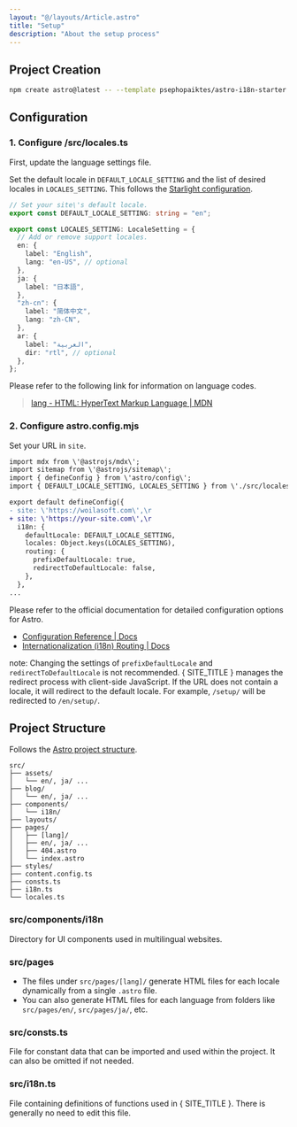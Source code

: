 ```yaml
---
layout: "@/layouts/Article.astro"
title: "Setup"
description: "About the setup process"
---
```



<PageHeadline title={frontmatter.title} />

## Project Creation

```sh
npm create astro@latest -- --template psephopaiktes/astro-i18n-starter
```

## Configuration

### 1. Configure /src/locales.ts

First, update the language settings file.

Set the default locale in `DEFAULT_LOCALE_SETTING` and the list of desired locales in `LOCALES_SETTING`. This follows the [Starlight configuration](https://starlight.astro.build/reference/configuration/#locales).

```ts
// Set your site\'s default locale.
export const DEFAULT_LOCALE_SETTING: string = "en";

export const LOCALES_SETTING: LocaleSetting = {
  // Add or remove support locales.
  en: {
    label: "English",
    lang: "en-US", // optional
  },
  ja: {
    label: "日本語",
  },
  "zh-cn": {
    label: "简体中文",
    lang: "zh-CN",
  },
  ar: {
    label: "العربية",
    dir: "rtl", // optional
  },
};
```

Please refer to the following link for information on language codes.

> [lang - HTML: HyperText Markup Language | MDN](https://developer.mozilla.org/en-US/docs/Web/HTML/Global_attributes/lang)

### 2. Configure astro.config.mjs

Set your URL in `site`.

```diff
import mdx from \'@astrojs/mdx\';
import sitemap from \'@astrojs/sitemap\';
import { defineConfig } from \'astro/config\';
import { DEFAULT_LOCALE_SETTING, LOCALES_SETTING } from \'./src/locales\';

export default defineConfig({
- site: \'https://woilasoft.com\',\r
+ site: \'https://your-site.com\',\r
  i18n: {
    defaultLocale: DEFAULT_LOCALE_SETTING,
    locales: Object.keys(LOCALES_SETTING),
    routing: {
      prefixDefaultLocale: true,
      redirectToDefaultLocale: false,
    },
  },
...
```

Please refer to the official documentation for detailed configuration options for Astro.

- [Configuration Reference | Docs](https://docs.astro.build/en/reference/configuration-reference/)
- [Internationalization (i18n) Routing | Docs](https://docs.astro.build/en/guides/internationalization/#configure-i18n-routing)

note: Changing the settings of `prefixDefaultLocale` and `redirectToDefaultLocale` is not recommended. { SITE_TITLE } manages the redirect process with client-side JavaScript. If the URL does not contain a locale, it will redirect to the default locale. For example, `/setup/` will be redirected to `/en/setup/`.

## Project Structure

Follows the [Astro project structure](https://docs.astro.build/en/basics/project-structure/).

```text
src/
├── assets/
│   └── en/, ja/ ...
├── blog/
│   └── en/, ja/ ...
├── components/
│   └── i18n/
├── layouts/
├── pages/
│   ├── [lang]/
│   ├── en/, ja/ ...
│   ├── 404.astro
│   └── index.astro
├── styles/
├── content.config.ts
├── consts.ts
├── i18n.ts
└── locales.ts
```

### src/components/i18n

Directory for UI components used in multilingual websites.

### src/pages

- The files under `src/pages/[lang]/` generate HTML files for each locale dynamically from a single `.astro` file.
- You can also generate HTML files for each language from folders like `src/pages/en/`, `src/pages/ja/`, etc.

### src/consts.ts

File for constant data that can be imported and used within the project. It can also be omitted if not needed.

### src/i18n.ts

File containing definitions of functions used in { SITE_TITLE }. There is generally no need to edit this file.
